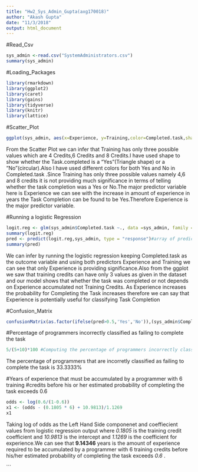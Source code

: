 ```yaml
---
title: "Hw2_Sys_Admin_Gupta(axg170018)"
author: "Akash Gupta"
date: "11/3/2018"
output: html_document
---
```


#Read_Csv
```r
sys_admin <-read.csv("SystemAdministrators.csv")
summary(sys_admin)
```

#Loading_Packages
```r
library(rmarkdown)
library(ggplot2)
library(caret)
library(gains)
library(tidyverse)
library(knitr)
library(lattice)
```

#Scatter_Plot
```r
ggplot(sys_admin, aes(x=Experience, y=Training,color=Completed.task,shape=Completed.task)) +labs(title = "Experience vs Training")+ geom_point()
```
 
 From the Scatter Plot we can infer that Training  has only three possible values which are 4 Credits,6 Credits and 8 Credits.I have used shape to show whether the Task.completed is a "Yes"(Triangle shape) or a "No"(circular).Also I have used different colors for both Yes and No in Completed.task .Since Training has only three possible values namely 4,6 and 8 credits it is not providing much significance in terms of telling whether the task completion was a Yes or No.The major predictor variable here is Experience we can see with the increase in amount of experience in years the Task Completion can be found to be Yes.Therefore Experience is the major predictor variable.

#Running a logistic Regression 
```r
logit.reg <- glm(sys_admin$Completed.task ~., data =sys_admin, family = "binomial") 
summary(logit.reg)
pred <- predict(logit.reg,sys_admin, type = "response")#array of predicted values
summary(pred)

```
We can infer by running the logistic regression keeping Completed.task as the outcome variable and using both predictors Experience and Training we can see that only Experience is providing significance.Also from the ggplot we saw that training credits can have only 3 values as given in the dataset and our model shows that whether the task was completed or not depends on Experience accumulated not Training Credits.
As Experience increases the probability for Completing the Task increases therefore we can say that Experience is potentially useful for classifying Task Completion

#Confusion_Matrix
```r
confusionMatrix(as.factor(ifelse(pred>0.5,'Yes','No')),(sys_admin$Completed.task))#comparing the actual class with predicted class
```

#Percentage of programmers incorrectly classified as failing to complete the task
```r
5/(5+10)*100 #Computing the percentage of programmers incorrectly classified as failing to complete the task 

```
The percentage of programmers that are incorretly classified as failing to complete the task is 33.3333% 


#Years of experience that must be accumulated by a programmer with 6 training
#credits before his or her estimated probability of completing the task exceeds 0.6
```r
odds <- log(0.6/(1-0.6))
x1 <- (odds - (0.1805 * 6) + 10.9813)/1.1269
x1

```
Taking log of odds as the Left Hand Side componenet and coeffiecient values from logistic regression output where _0.1805_ is the training credit coefficient and _10.9813_ is the intercept and _1.1269_ is the coefficient for experience.We can see that __9.14346__ years is the amount of experience required to be accumulated by a programmer with 6 training credits before his/her estimated probability of completing the task exceeds _0.6_ .


```
